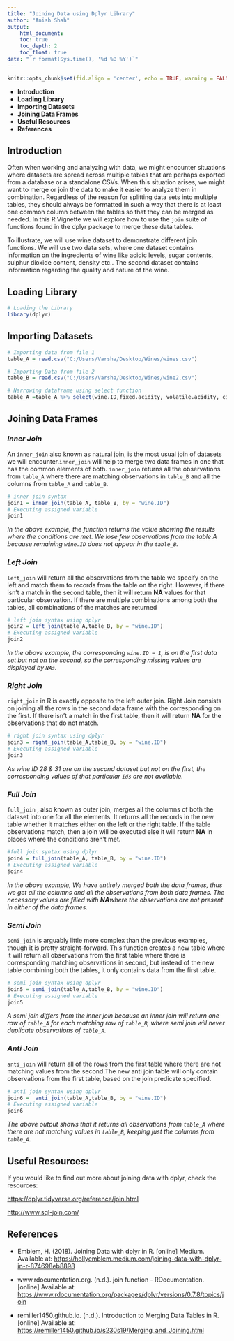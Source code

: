 ---
title: "Joining Data using Dplyr Library"
author: "Anish Shah"
output: 
    html_document:
    toc: true
    toc_depth: 2
    toc_float: true
date: "`r format(Sys.time(), '%d %B %Y')`"    
---

```{r setup, include=FALSE}
knitr::opts_chunk$set(fid.align = 'center', echo = TRUE, warning = FALSE, message = FALSE)
```

* **Introduction**
* **Loading Library**
* **Importing Datasets**
* **Joining Data Frames**
* **Useful Resources**
* **References**

## Introduction

Often when working and analyzing with data, we might encounter situations where datasets are spread across multiple tables that are perhaps exported from a database or a standalone CSVs. When this situation arises, we might want to merge or join the data to make it easier to analyze them in combination. Regardless of the reason for splitting data sets into multiple tables, they should always be formatted in such a way that there is at least one common column between the tables so that they can be merged as needed. In this R Vignette we will explore how to use the `join` suite of functions found in the dplyr package to merge these data tables.

To illustrate, we will use wine dataset to demonstrate different join functions. We will use two data sets, where one dataset contains information on the ingredients of wine like acidic levels, sugar contents, sulphur dioxide content, density etc.. The second dataset contains information regarding the quality and nature of the wine.

## Loading Library

```{r}
# Loading the Library
library(dplyr)
```


## Importing Datasets
```{r}
# Importing data from file 1
table_A = read.csv("C:/Users/Varsha/Desktop/Wines/wines.csv")

# Importing Data from file 2
table_B = read.csv("C:/Users/Varsha/Desktop/Wines/wine2.csv")

# Narrowing dataframe using select function
table_A =table_A %>% select(wine.ID,fixed.acidity, volatile.acidity, citric.acid )
```


## Joining Data Frames

### *Inner Join*

An `inner_join` also known as natural join, is the most usual join of datasets we will encounter.`inner_join` will help to merge two data frames in one that has the common elements of both. `inner_join` returns all the observations from `table_A` where there are matching observations in  `table_B` and all the columns from `table_A` and `table_B`.

```{r}

# inner join syntax
join1 = inner_join(table_A, table_B, by = "wine.ID")
# Executing assigned variable
join1

```
*In the above example, the function returns the value showing the results where the conditions are met. We lose few observations from the table A because remaining `wine.ID` does not appear in the `table_B`.*


### *Left Join*

`left_join` will return all the observations from the table we specify on the left  and match them to records from the table on the right. However, if there isn't a match in the second table, then it will return **NA** values for that particular observation. If there are multiple combinations among both the tables, all combinations of the matches are returned
```{r}

# left join syntax using dplyr
join2 = left_join(table_A,table_B, by = "wine.ID")
# Executing assigned variable
join2

```
*In the above example, the corresponding `wine.ID = 1`, is on the first data set but not on the second, so the corresponding missing values are displayed by `NAs`.*

### *Right Join*

`right_join` in R is exactly opposite to the left outer join. Right Join consists on joining all the rows in the second data frame with the corresponding on the first. If there isn't a match in the first table, then it will return **NA** for the observations that do not match.
```{r}

# right join syntax using dplyr
join3 = right_join(table_A,table_B, by = "wine.ID")
# Executing assigned variable
join3

```
*As wine ID 28 & 31 are on the second dataset but not on the first, the corresponding values of that particular `ids` are not available.*


### *Full Join*

`full_join` , also known as outer join, merges all the columns of both the dataset into one for all the elements. It returns all the records in the new table whether it matches either on the left or the right table. If the table observations match, then a join will be executed else it will return **NA** in places where the conditions aren't met.

```{r}

#full join syntax using dplyr
join4 = full_join(table_A, table_B, by = "wine.ID")
# Executing assigned variable
join4
```   

*In the above example, We have entirely merged both the data frames, thus we get all the columns and all the observations from both data frames. The necessary values are filled with **NA**where the observations are not present in either of the data frames.*


### *Semi Join*

`semi_join` is arguably little more complex than the previous examples, though it is pretty straight-forward. This function creates a new table where it will return all observations from the first table where there is corresponding matching observations in second, but instead of the new table combining both the tables, it only contains data from the first table.
```{r}

# semi join syntax using dplyr
join5 = semi_join(table_A,table_B, by = "wine.ID")
# Executing assigned variable
join5

```

*A semi join differs from the inner join because an inner join will return one row of `table_A` for each matching row of `table_B`, where semi join will never duplicate observations of `table_A`.*   

### *Anti Join*

`anti_join` will return all of the rows from the first table where there are not matching values from the second.The new anti join table will only contain observations from the first table, based on the join predicate specified.

```{r}

# anti join syntax using dplyr
join6 =  anti_join(table_A,table_B, by = "wine.ID")
# Executing assigned variable
join6

```
*The above output shows that it returns all observations from `table_A` where there are not matching values in `table_B`, keeping just the columns from `table_A`.*



## Useful Resources:

If you would like to find out more about joining data with dplyr, check the resources:

<https://dplyr.tidyverse.org/reference/join.html>

<http://www.sql-join.com/>


## References

* Emblem, H. (2018). Joining Data with dplyr in R. [online] Medium. Available at: <https://hollyemblem.medium.com/joining-data-with-dplyr-in-r-874698eb8898>

* www.rdocumentation.org. (n.d.). join function - RDocumentation. [online] Available at: <https://www.rdocumentation.org/packages/dplyr/versions/0.7.8/topics/join> 

* remiller1450.github.io. (n.d.). Introduction to Merging Data Tables in R. [online] Available at: <https://remiller1450.github.io/s230s19/Merging_and_Joining.html>
